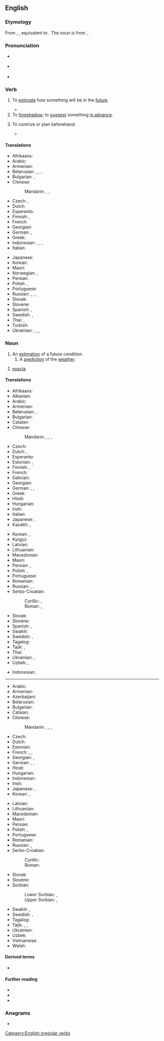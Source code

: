 ==English==

===Etymology===
From {{inh|en|enm|forecasten}}, {{m|enm|forcasten}}, equivalent to {{prefix|en|fore|cast}}.
The noun is from {{inh|en|enm|forecast}}, {{m|enm|forcast}}.

===Pronunciation===
* {{a|RP}} {{IPA|en|/ˈfɔːkɑːst/}}
* {{a|GA}} {{IPA|en|/ˈfɔɹkæst/}}
* {{audio|en|en-us-forecast.ogg|Audio (GA)}}

===Verb===
{{en-verb|forecasts|forecasting|forecast|past2=forecasted}}

# To [[estimate]] how something will be in the [[future]].
#: {{ux|en|to '''forecast''' the weather, or a storm}}
#: {{ux|en|to '''forecast''' a rise in prices}}
#* {{quote-journal|en|date=2020 May 6|author=Graeme Pickering|title=Borders Railway: time for the next step|journal=Rail|page=52|text=Within six months, the total number of passengers '''forecast''' to use the line in the entire first year (650,000) had already been passed. For the first 12 months, the figure was in excess of 1.2 million. And overall, it has grown year-on-year, reaching over two million in 2018-19.}}
# To [[foreshadow]]; to [[suggest]] something [[in advance]].
# {{lb|en|obsolete}} To contrive or plan beforehand.
#* {{RQ:Milton Poems 1673|poem=Vacation Exercise|page=64|passage=And, if it happen as I did '''forecaſt''', / The dainteſt diſhes ſhall be ſerv'd up laſt.}}

====Translations====
{{trans-top|estimate future conditions}}
* Afrikaans: {{t|af|voorspel}}
* Arabic: {{t|ar|تَنَبَّأَ}}
* Armenian: {{t+|hy|կանխատեսել}}
* Belarusian: {{t|be|прадка́зваць|impf}}, {{t|be|прадказа́ць|pf}}, {{t|be|прагназава́ць|impf}}, {{t|be|прагназі́раваць|impf}}
* Bulgarian: {{t+|bg|предви́ждам|sc=Cyrl}}, {{t+|bg|предска́звам|sc=Cyrl}}
* Chinese:
*: Mandarin: {{t+|cmn|預測}}, {{t+|cmn|预测|tr=yùcè}}, {{t+|cmn|預報|tr=yùbào}}
* Czech: {{t+|cs|předpovídat|impf}}, {{t|cs|předpovědět|pf}}
* Dutch: {{t+|nl|voorspellen}}
* Esperanto: {{t-needed|eo}}
* Finnish: {{t+|fi|ennustaa}}, {{t+|fi|ennakoida}}
* French: {{t+|fr|prévoir}}
* Georgian: {{t-needed|ka}}
* German: {{t+|de|vorhersagen}}, {{t+|de|prognostizieren}}
* Greek: {{t+|el|προβλέπω}}
* Indonesian: {{t+|id|ramal}}, {{t+|id|ramal|alt=meramal}}, {{t+|id|kira|alt=mengira}}, {{t+|id|kira|alt=memperkirakan}}
* Italian: {{t+|it|prevedere}}
{{trans-mid}}
* Japanese: {{t+|ja|予想|tr=よそうする, yosō suru|alt=予想する|sc=Jpan}}
* Korean: {{t+|ko|예상하다}}
* Maori: {{t|mi|matapae}}
* Norwegian: {{t+|no|forutsi}}, {{t|no|predikere}}
* Persian: {{t|fa|پیش‌بینی کردن‎|tr=piš-bini kardan}}
* Polish: {{t+|pl|przepowiadać|impf}}, {{t+|pl|przepowiedzieć|pf}}
* Portuguese: {{t+|pt|prever}}
* Russian: {{t+|ru|предска́зывать|impf}}, {{t+|ru|предсказа́ть|pf}}, {{t+|ru|прогнози́ровать|impf}}, {{t+|ru|спрогнози́ровать|pf}}
* Slovak: {{t|sk|predpovedať|impf|pf}}
* Slovene: {{t+|sl|napovedati}}
* Spanish: {{t+|es|predecir}}, {{t+|es|pronosticar}}
* Swedish: {{t+|sv|förutsäga}}, {{t+|sv|förutse}}
* Thai: {{t|th|พยากรณ์}}, {{t+|th|ทำนาย}}
* Turkish: {{t-needed|tr}}
* Ukrainian: {{t|uk|передбача́ти|impf}}, {{t|uk|передба́чити|pf}}, {{t|uk|прогнозува́ти|impf}}, {{t|uk|спрогнозува́ти|pf}}
{{trans-bottom}}

===Noun===
{{en-noun}}

# An [[estimation]] of a future condition.
## A [[prediction]] of the [[weather]].
##: {{ux|en|What's the '''forecast''' for tomorrow?}}
# {{lb|en|betting}} [[exacta]]

====Translations====
{{trans-top|estimation of future condition}}
* Afrikaans: {{t|af|voorspelling}}
* Albanian: {{t+|sq|parashikim|m}}
* Arabic: {{t|ar|تَوَقُّع|m}}
* Armenian: {{t+|hy|կանխատեսում}}
* Belarusian: {{t|be|прагно́з|m}}, {{t|be|прадказа́нне|n}}
* Bulgarian: {{t+|bg|предви́ждане|n}}
* Catalan: {{t+|ca|calendari|m}}
* Chinese:
*: Mandarin: {{t+|cmn|預報}}, {{t+|cmn|预报|tr=yùbào}}, {{t+|cmn|預測}}, {{t+|cmn|预测|tr=yùcè}}
* Czech: {{t+|cs|předpověď|f}}
* Dutch: {{t+|nl|voorspelling|f}}, {{t+|nl|schatting|f}}
* Esperanto: {{t|eo|prognozo}}
* Estonian: {{t|et|ennustus}}, {{t|et|prognoos}}
* Finnish: {{t+|fi|ennuste}}, {{t|fi|ennakkoarvio}}
* French: {{t+|fr|prévision|f}}
* Galician: {{t+|gl|prognóstico}}
* Georgian: {{t|ka|პროგნოზი}}
* German: {{t+|de|Schätzung|f}}, {{t+|de|Vorhersage|f}}, {{t+|de|Prognose|f}}
* Greek: {{t+|el|πρόβλεψη|f}}
* Hindi: {{t+|hi|पूर्वानुमान|m}}
* Hungarian: {{t+|hu|becslés}}
* Irish: {{t|ga|réamhaisnéis|f}}
* Italian: {{t+|it|previsione}}
* Japanese: {{t+|ja|予想|tr=よそう, yosō}}, {{t+|ja|予報|tr=よほう, yohō}}
* Kazakh: {{t+|kk|болжам}}, {{t|kk|болжал}}
{{trans-mid}}
* Korean: {{t+|ko|예상(豫想)}}, {{t+|ko|예보(豫報)}}
* Kyrgyz: {{t+|ky|болжол}}
* Latvian: {{t|lv|prognoze|f}}
* Lithuanian: {{t+|lt|prognozė|f}}
* Macedonian: {{t|mk|прогно́за|f}}
* Maori: {{t|mi|matapae}}
* Persian: {{t+|fa|پیش‌بینی|tr=piš-bini}}, {{t+|fa|پیشگویی|tr=pišguyi}}
* Polish: {{t+|pl|prognoza|f}}, {{t+|pl|zapowiedź|f}}
* Portuguese: {{t+|pt|previsão|f}}
* Romanian: {{t+|ro|prognoză|f}}
* Russian: {{t+|ru|предсказа́ние|n}}, {{t+|ru|прогно́з|m}}, {{t+|ru|предви́дение|n}}
* Serbo-Croatian:
*: Cyrillic: {{t|sh|прогно́за|f}}, {{t|sh|предсказање|n}}
*: Roman: {{t+|sh|prognóza|f}}, {{t+|sh|predskazanje|n}}
* Slovak: {{t|sk|predpoveď|f}}
* Slovene: {{t|sl|napoved|f}}
* Spanish: {{t+|es|pronóstico|m}}, {{t+|es|previsión|f}}
* Swahili: {{t+|sw|utabiri}}
* Swedish: {{t|sv|förhandsberäkning|c}}, {{t+|sv|utsikt|c}}
* Tagalog: {{t|tl|hulaysay}}
* Tajik: {{t|tg|пешгӯӣ}}, {{t|tg|пешбинӣ}}
* Thai: {{t|th|การพยากรณ์}}
* Ukrainian: {{t+|uk|прогно́з|m}}, {{t+|uk|передба́чення|n}}
* Uzbek: {{t+|uz|bashorat}}, {{t+|uz|prognoz}}
{{trans-bottom}}

{{trans-see|weather prediction|weather forecast}} 

{{checktrans-top}}
* Indonesian: {{t+check|id|ramal|alt=ramalan}} <!-- was "[[ramal|ramalan]]" - assumed inflected form or vocalised spelling; please verify if linking is acceptable. see [[User:Kephir/gadgets/xte#Translation_fixing]] -->
----
<!-- the following translations were in the "weather forcast" box which is now a trans-see, please move the translations to that page-->
* Arabic: {{t-check|ar|تَوَقُّعَات طَقْس|f-p}}
* Armenian: {{t-check|hy|եղանակի տեսություն}}
* Azerbaijani: {{t-check|az|proqnoz}}
* Belarusian: {{t-check|be|прагно́з|m}}
* Bulgarian: {{t+check|bg|прогно́за|f}}
* Catalan: {{t+check|ca|calendari|m}}
* Chinese:
*: Mandarin: {{t+check|cmn|預報}}, {{t+check|cmn|预报|tr=yùbào}}, {{t-check|cmn|[[天氣]][[預報]]}}, {{t-check|cmn|[[天气]][[预报]]|tr=tiānqì yùbào}}
* Czech: {{t+check|cs|předpověď|f}}
* Dutch: {{t+check|nl|weersvoorspelling|f}}
* Estonian: {{t-check|et|prognoos}}
* French: {{t+check|fr|prévision|f}}, {{t-check|fr|prévision météorologique|f}}, {{t-check|fr|prévision météo|f}}
* Georgian: {{t-check|ka|პროგნოზი}}, {{t-check|ka|ამინდის პროგნოზი}}
* German: {{t+check|de|Wettervorhersage|f}}, {{t+check|de|Vorhersage|f}}, {{t+check|de|Wettervorhersage|f}}
* Hindi: {{t+check|hi|पूर्वानुमान|m}}
* Hungarian: {{t+check|hu|időjárásjelentés}}
* Indonesian: {{t+check|id|ramalan cuaca}}
* Irish: {{t-check|ga|réamhaisnéis|f}}
* Japanese: {{t-check|ja|[[天気]][[予報]]|tr=tenki yohō}}, {{t+check|ja|予報|tr=よほう, yohō}}
* Korean: {{t+check|ko|일기예보(日氣豫報)}}, {{t+check|ko|예보(豫報)}}
{{trans-mid}}
* Latvian: {{t-check|lv|prognoze|f}}
* Lithuanian: {{t+check|lt|prognozė|f}}
* Macedonian: {{t-check|mk|прогно́за|f}}
* Maori: {{t-check|mi|matapae}}
* Persian: {{t+check|fa|پیش‌بینی|tr=piš-bini}}
* Polish: {{t+check|pl|prognoza|f}}, {{t+check|pl|prognoza pogody|f}}
* Portuguese: {{t+check|pt|previsão|f}}
* Romanian: {{t+check|ro|prognoză|f}}
* Russian: {{t+check|ru|прогно́з|m}}, {{t-check|ru|[[прогно́з]] [[погода|пого́ды]]|m}}
* Serbo-Croatian:
*: Cyrillic: {{t-check|sh|прогно́за|f}}
*: Roman: {{t+check|sh|prognóza|f}}
* Slovak: {{t-check|sk|predpoveď|f}}
* Slovene: {{t-check|sl|napoved|f}}
* Sorbian:
*: Lower Sorbian: {{t-check|dsb|pśedpowěsć|f}}, {{t-check|dsb|prognoza|f}}
*: Upper Sorbian: {{t-check|hsb|předpowědź|f}}, {{t-check|hsb|prognoza|f}}
* Swahili: {{t+check|sw|utabiri wa hali ya anga}}, {{t-check|sw|utabiri wa hali ya hewa}}
* Swedish: {{t+check|sv|väderprognos|c}}, {{t+check|sv|prognos|c}}
* Tagalog: {{t-check|tl|hulaysay}}
* Tajik: {{t-check|tg|пешгӯӣ}}, {{t-check|tg|пешбинӣ}}, {{t-check|tg|прогноз}}
* Ukrainian: {{t+check|uk|прогно́з|m}}
* Uzbek: {{t+check|uz|prognoz}}
* Vietnamese: {{t-check|vi|dự báo}}
* Welsh: {{t+check|cy|rhagolygon|m-p}}
{{trans-bottom}}

====Derived terms====
* {{sense|gambling}} {{l|en|reverse forecast}}

====Further reading====
* {{pedia}}
* {{R:Webster 1913}}
* {{R:Century 1911}}

===Anagrams===
* {{anagrams|en|a=aceforst|fastcore}}

[[Category:English irregular verbs]]